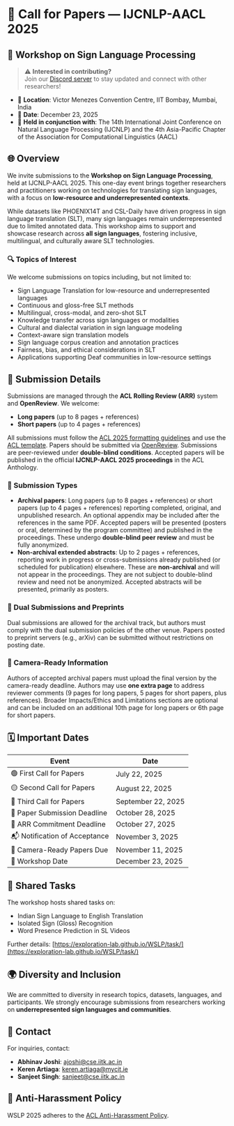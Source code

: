 <div
  style={{
    maxWidth: '900px',
    margin: '2.5rem auto',
    padding: '2rem 1.5rem',
    background: '#fff',
    borderRadius: '12px',
    boxShadow: '0 2px 8px #0001',
    fontFamily: 'Segoe UI, Tahoma, Geneva, Verdana, sans-serif',
    lineHeight: '1.6',
    color: '#333'
  }}
>

# 📢 Call for Papers — IJCNLP-AACL 2025

## 👐 Workshop on Sign Language Processing

> ⚠️ **Interested in contributing?**  
> Join our [Discord server](https://discord.gg/jP7j4NmUE4) to stay updated and connect with other researchers!

- 📍 **Location**: Victor Menezes Convention Centre, IIT Bombay, Mumbai, India  
- 📅 **Date**: December 23, 2025  
- 🤝 **Held in conjunction with**: The 14th International Joint Conference on Natural Language Processing (IJCNLP) and the 4th Asia-Pacific Chapter of the Association for Computational Linguistics (AACL)

## 🌐 Overview

We invite submissions to the **Workshop on Sign Language Processing**, held at IJCNLP-AACL 2025. This one-day event brings together researchers and practitioners working on technologies for translating sign languages, with a focus on **low-resource and underrepresented contexts**.

While datasets like PHOENIX14T and CSL-Daily have driven progress in sign language translation (SLT), many sign languages remain underrepresented due to limited annotated data. This workshop aims to support and showcase research across **all sign languages**, fostering inclusive, multilingual, and culturally aware SLT technologies.

### 🔍 Topics of Interest

We welcome submissions on topics including, but not limited to:

- Sign Language Translation for low-resource and underrepresented languages
- Continuous and gloss-free SLT methods
- Multilingual, cross-modal, and zero-shot SLT
- Knowledge transfer across sign languages or modalities
- Cultural and dialectal variation in sign language modeling
- Context-aware sign translation models
- Sign language corpus creation and annotation practices
- Fairness, bias, and ethical considerations in SLT
- Applications supporting Deaf communities in low-resource settings

## 📝 Submission Details

Submissions are managed through the **ACL Rolling Review (ARR)** system and **OpenReview**. We welcome:

- **Long papers** (up to 8 pages + references)
- **Short papers** (up to 4 pages + references)

All submissions must follow the [ACL 2025 formatting guidelines](https://acl-org.github.io/ACLPUB/formatting.html) and use the [ACL template](https://www.overleaf.com/latex/templates/association-for-computational-linguistics-acl-conference/jvxskxpnznfj). Papers should be submitted via [OpenReview](https://openreview.net/group?id=aclweb.org/AACL-IJCNLP/2025/Workshop/WSLP). Submissions are peer-reviewed under **double-blind conditions**. Accepted papers will be published in the official **IJCNLP-AACL 2025 proceedings** in the ACL Anthology. 



### 📄 Submission Types

- **Archival papers**: Long papers (up to 8 pages + references) or short papers (up to 4 pages + references) reporting completed, original, and unpublished research. An optional appendix may be included after the references in the same PDF. Accepted papers will be presented (posters or oral, determined by the program committee) and published in the proceedings. These undergo **double-blind peer review** and must be fully anonymized.
- **Non-archival extended abstracts**: Up to 2 pages + references, reporting work in progress or cross-submissions already published (or scheduled for publication) elsewhere. These are **non-archival** and will not appear in the proceedings. They are not subject to double-blind review and need not be anonymized. Accepted abstracts will be presented, primarily as posters.

### 🔄 Dual Submissions and Preprints

Dual submissions are allowed for the archival track, but authors must comply with the dual submission policies of the other venue. Papers posted to preprint servers (e.g., arXiv) can be submitted without restrictions on posting date.

### 📸 Camera-Ready Information

Authors of accepted archival papers must upload the final version by the camera-ready deadline. Authors may use **one extra page** to address reviewer comments (9 pages for long papers, 5 pages for short papers, plus references). Broader Impacts/Ethics and Limitations sections are optional and can be included on an additional 10th page for long papers or 6th page for short papers.

## 🗓 Important Dates

| Event                        | Date                          |
|------------------------------|-------------------------------|
| 🟢 First Call for Papers    | July 22, 2025                |
| 🟡 Second Call for Papers   | August 22, 2025              |
| 🔴 Third Call for Papers    | September 22, 2025           |
| 📄 Paper Submission Deadline| October 28, 2025          |
| 🤝 ARR Commitment Deadline  | October 27, 2025            |
| 📬 Notification of Acceptance| November 3, 2025            |
| 📸 Camera-Ready Papers Due  | November 11, 2025           |
| 📅 Workshop Date            | December 23, 2025           |

## 🧠 Shared Tasks

The workshop hosts shared tasks on:

- Indian Sign Language to English Translation
- Isolated Sign (Gloss) Recognition
- Word Presence Prediction in SL Videos

Further details: [https://exploration-lab.github.io/WSLP/task/](https://exploration-lab.github.io/WSLP/task/)


## 🌍 Diversity and Inclusion

We are committed to diversity in research topics, datasets, languages, and participants. We strongly encourage submissions from researchers working on **underrepresented sign languages and communities**.

## 📧 Contact

For inquiries, contact:   
- **Abhinav Joshi**: [ajoshi@cse.iitk.ac.in](mailto:ajoshi@cse.iitk.ac.in) 
- **Keren Artiaga**: [keren.artiaga@mycit.ie](mailto:keren.artiaga@mycit.ie)  
- **Sanjeet Singh**: [sanjeet@cse.iitk.ac.in](mailto:sanjeet@cse.iitk.ac.in)


## 🚨 Anti-Harassment Policy

WSLP 2025 adheres to the [ACL Anti-Harassment Policy](https://www.aclweb.org/adminwiki/index.php/Anti-Harassment_Policy).



</div>
